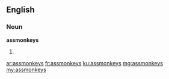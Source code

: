 ==English==

===Noun===
'''assmonkeys'''

# {{plural of|assmonkey}}

[[ar:assmonkeys]]
[[fr:assmonkeys]]
[[ku:assmonkeys]]
[[mg:assmonkeys]]
[[my:assmonkeys]]